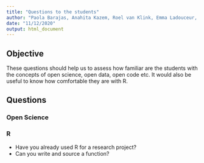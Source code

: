 ```yaml
---
title: "Questions to the students"
author: "Paola Barajas, Anahita Kazem, Roel van Klink, Emma Ladouceur, Alban Sagouis"
date: "11/12/2020"
output: html_document
---
```


## Objective
These questions should help us to assess how familiar are the students with the concepts of open science, open data, open code etc. It would also be useful to know how comfortable they are with R.

## Questions
### Open Science
### R
 + Have you already used R for a research project?
 + Can you write and source a function?
